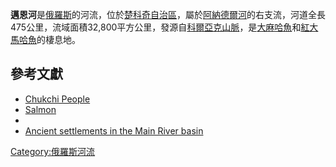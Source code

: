 '''邁恩河'''是[[俄羅斯|俄羅斯]]的河流，位於[[楚科奇自治區|楚科奇自治區]]，屬於[[阿納德爾河|阿納德爾河]]的右支流，河道全長475公里，流域面積32,800平方公里，發源自[[科爾亞克山脈|科爾亞克山脈]]，是[[大麻哈魚|大麻哈魚]]和[[紅大馬哈魚|紅大馬哈魚]]的棲息地。

==參考文獻==
* [http://www.workingdogweb.com/Chukotka.htm Chukchi People] {{Wayback|url=http://www.workingdogweb.com/Chukotka.htm |date=20200121041656 }}
* [https://web.archive.org/web/20071018001037/http://wildsalmoncenter.org/pops/AnadyrRiver.php Salmon]
* {{PDF|[http://assets.panda.org/downloads/chukotka_brochure.pdf Tourism and environment]|571 KB}}
* [http://links.jstor.org/sici?sici=0002-7316(196204)27%3A4%3C546%3AASITMR%3E2.0.CO%3B2-3 Ancient settlements in the Main River basin]

{{楚科奇自治區河流及湖泊}}

[[Category:俄羅斯河流|Category:俄羅斯河流]]

{{Russia-geo-stub}}